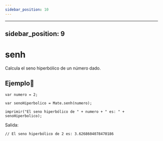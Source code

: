 ```yaml
---
sidebar_position: 10
---
```


---
sidebar_position: 9
---


# senh
Calcula el seno hiperbólico de un número dado.

## Ejemplo📝

```dummy
var numero = 2;

var senoHiperbolico = Mate.senh(numero);

imprimir("El seno hiperbólico de " + numero + " es: " + senoHiperbolico);
```

Salida:

```dummy
// El seno hiperbólico de 2 es: 3.6268604078470186
```
